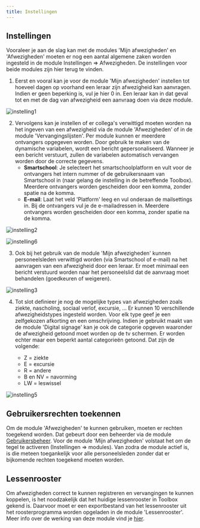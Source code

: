```yaml
---
title: Instellingen
---
```


## Instellingen
Vooraleer je aan de slag kan met de modules 'Mijn afwezigheden' en 'Afwezigheden' moeten er nog een aantal algemene zaken worden ingesteld in de module Instellingen => Afwezigheden. De instellingen voor beide modules zijn hier terug te vinden. 

1. Eerst en vooral kan je voor de module 'Mijn afwezigheden' instellen tot hoeveel dagen op voorhand een leraar zijn afwezigheid kan aanvragen. Indien er geen beperking is, vul je hier 0 in. Een leraar kan in dat geval tot en met de dag van afwezigheid een aanvraag doen via deze module. 

  ![instelling1](./instelling1.PNG)

2. Vervolgens kan je instellen of er collega's verwittigd moeten worden na het ingeven van een afwezigheid via de module 'Afwezigheden' of in de module 'Vervangingslijsten'. Per module kunnen er meerdere ontvangers opgegeven worden. Door gebruik te maken van de dynamische variabelen, wordt een bericht gepersonaliseerd. Wanneer je een bericht verstuurt, zullen de variabelen automatisch vervangen worden door de correcte gegevens.  
    - **Smartschool**: Je selecteert het smartschoolplatform en vult voor de ontvangers het intern nummer of de gebruikersnaam van Smartschool in (naar gelang de instelling in de betreffende Toolbox). Meerdere ontvangers worden gescheiden door een komma, zonder spatie na de komma. 
    - **E-mail**: Laat het veld 'Platform' leeg en vul onderaan de mailsettings in. Bij de ontvangers vul je de e-mailadressen in. Meerdere ontvangers worden gescheiden door een komma, zonder spatie na de komma. 

  ![instelling2](./instelling2.PNG)

  ![instelling6](./instelling6.png)

3. Ook bij het gebruik van de module 'Mijn afwezigheden' kunnen personeelsleden verwittigd worden (via Smartschool of e-mail) na het aanvragen van een afwezigheid door een leraar. Er moet minimaal een bericht verstuurd worden naar het personeelslid dat de aanvraag moet behandelen (goedkeuren of weigeren). 

  ![instelling3](./instelling3.png)

4. Tot slot definieer je nog de mogelijke types van afwezigheden zoals ziekte, nascholing, sociaal verlof, excursie, ... Er kunnen 10 verschillende afwezigheidstypes ingesteld worden. Voor elk type geef je een zelfgekozen afkorting en een omschrijving. Indien je gebruikt maakt van de module 'Digital signage' kan je ook de categorie opgeven waaronder de afwezigheid getoond moet worden op de tv schermen. Er worden echter maar een beperkt aantal categorieën getoond. Dat zijn de volgende:

    - Z = ziekte
    - E = excursie
    - R = andere
    - B en NV = navorming
    - LW = leswissel <br/>

  ![instelling5](./instelling5.PNG)

## Gebruikersrechten toekennen
Om de module 'Afwezigheden' te kunnen gebruiken, moeten er rechten toegekend worden. Dat gebeurt door een beheerder via de module [Gebruikersbeheer](/gebruikersbeheer). Voor de module 'Mijn afwezigheden' volstaat het om de tegel te activeren (Instellingen => modules). Van zodra de module actief is, is die meteen toegankelijk voor alle personeelsleden zonder dat er bijkomende rechten toegekend moeten worden.

## Lessenrooster
Om afwezigheden correct te kunnen registreren en vervangingen te kunnen koppelen, is het noodzakelijk dat het huidige lessenrooster in Toolbox gekend is. Daarvoor moet er een exportbestand van het lessenrooster uit het roosterprogramma worden opgeladen in de module 'Lessenrooster'. Meer info over de werking van deze module vind je [hier](/lessenrooster).
